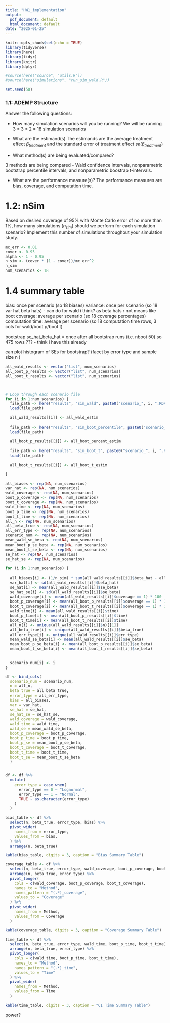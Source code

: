 ```yaml
---
title: "HW1_implementation"
output:
  pdf_document: default
  html_document: default
date: "2025-01-25"
---
```


```r
knitr::opts_chunk$set(echo = TRUE)
library(tidyverse)
library(here)
library(tidyr)
library(knitr)
library(dplyr)

#source(here("source", "utils.R"))
#source(here("simulations", "run_sim_wald.R"))

set.seed(50)
```

### 1.1: ADEMP Structure 

Answer the following questions: 

* How many simulation scenarios will you be running?
We will be running 3 * 3 * 2   = 18 simulation scenarios

* What are the estimand(s)
The estimands are the average treatment effect $\beta_{treatment}$ and the 
standard error of treatment effect $se(\beta_{treatment})$

* What method(s) are being evaluated/compared?

3 methods are being compared - Wald confidence intervals, nonparametric 
bootstrap percentile intervals, and nonparametric boostrap t-intervals.

* What are the performance measure(s)?
The performance measures are bias, coverage, and computation time.

# 1.2: nSim
Based on desired coverage of 95\% with Monte Carlo error of no more than 1\%, how many simulations ($n_{sim}$) should we perform for each simulation scenario?  Implement this number of simulations throughout your simulation study.


```r
mc_err <- 0.01
cover <- 0.95
alpha <- 1 - 0.95
n_sim <- (cover * (1 - cover))/mc_err^2
n_sim
num_scenarios <- 18


```






# 1.4 summary table

bias: once per scenario (so 18 biases)
variance: once per scenario (so 18 var hat beta hats) - can do for wald i think? as beta hats r not means like boot
coverage: average per scenario (so 18 coverage percentages)
computation time: average per scenario (so 18 computation time rows, 3 cols for wald/boot p/boot t)

bootstrap se_hat_beta_hat = once after all bootstrap runs (i.e. nboot 50) so 475 rows ??? - think i have this already

can plot histogram of SEs for bootstrap? (facet by error type and sample size n )


```r
all_wald_results <- vector("list", num_scenarios)
all_boot_p_results <- vector("list", num_scenarios)
all_boot_t_results <- vector("list", num_scenarios)



# Loop through each scenario file
for (i in 1:num_scenarios) {
  file_path <- here("results", "sim_wald", paste0("scenario_", i, ".RDA"))
  load(file_path)
  
  all_wald_results[[i]] <- all_wald_estim
  
  file_path <- here("results", "sim_boot_percentile", paste0("scenario_", i, ".RDA"))
  load(file_path)
  
  all_boot_p_results[[i]] <- all_boot_percent_estim
  
  file_path <- here("results", "sim_boot_t", paste0("scenario_", i, ".RDA"))
  load(file_path)
  
  all_boot_t_results[[i]] <- all_boot_t_estim

}


```


```r
all_biases <- rep(NA, num_scenarios)
var_hat <- rep(NA, num_scenarios)
wald_coverage <- rep(NA, num_scenarios)
boot_p_coverage <- rep(NA, num_scenarios)
boot_t_coverage <- rep(NA, num_scenarios)
wald_time <- rep(NA, num_scenarios)
boot_p_time <- rep(NA, num_scenarios)
boot_t_time <- rep(NA, num_scenarios)
all_n <- rep(NA, num_scenarios)
all_beta_true <- rep(NA, num_scenarios)
all_err_type <- rep(NA, num_scenarios)
scenario_num <- rep(NA, num_scenarios)
mean_wald_se_beta <- rep(NA, num_scenarios)
mean_boot_p_se_beta <- rep(NA, num_scenarios)
mean_boot_t_se_beta <- rep(NA, num_scenarios)
se_hat <- rep(NA, num_scenarios)
se_hat_se <- rep(NA, num_scenarios)
  
for (i in 1:num_scenarios) {
  
  all_biases[i] <- (1/n_sim) * sum(all_wald_results[[i]]$beta_hat - all_wald_results[[i]]$beta_true)
  var_hat[i] <- sd(all_wald_results[[i]]$beta_hat)
  se_hat[i] <- mean(all_wald_results[[i]]$se_beta)
  se_hat_se[i] <- sd(all_wald_results[[i]]$se_beta)
  wald_coverage[i] <- mean(all_wald_results[[i]]$coverage == 1) * 100
  boot_p_coverage[i] <- mean(all_boot_p_results[[i]]$coverage == 1) * 100
  boot_t_coverage[i] <- mean(all_boot_t_results[[i]]$coverage == 1) * 100
  wald_time[i] <- mean(all_wald_results[[i]]$time)
  boot_p_time[i] <- mean(all_boot_p_results[[i]]$time)
  boot_t_time[i] <- mean(all_boot_t_results[[i]]$time)
  all_n[i] <- unique(all_wald_results[[i]]$n)[[1]]
  all_beta_true[i] <- unique(all_wald_results[[i]]$beta_true)
  all_err_type[i] <- unique(all_wald_results[[i]]$err_type)
  mean_wald_se_beta[i] <- mean(all_wald_results[[i]]$se_beta)
  mean_boot_p_se_beta[i] <- mean(all_boot_p_results[[i]]$se_beta)
  mean_boot_t_se_beta[i] <- mean(all_boot_t_results[[i]]$se_beta)

  
  scenario_num[i] <- i
}

df <- bind_cols(
  scenario_num = scenario_num, 
  n = all_n, 
  beta_true = all_beta_true, 
  error_type = all_err_type, 
  bias = all_biases,
  var = var_hat,
  se_hat = se_hat,
  se_hat_se = se_hat_se,
  wald_coverage = wald_coverage,
  wald_time = wald_time,
  wald_se = mean_wald_se_beta,
  boot_p_coverage = boot_p_coverage,
  boot_p_time = boot_p_time,
  boot_p_se = mean_boot_p_se_beta,
  boot_t_coverage = boot_t_coverage,
  boot_t_time = boot_t_time,
  boot_t_se = mean_boot_t_se_beta
  )


df <- df %>%
  mutate(
    error_type = case_when(
      error_type == 0 ~ "Lognormal",
      error_type == 1 ~ "Normal",
      TRUE ~ as.character(error_type) 
    )
  )


```



```r
bias_table <- df %>%
  select(n, beta_true, error_type, bias) %>%  
  pivot_wider(
    names_from = error_type,
    values_from = bias,   
  ) %>%
  arrange(n, beta_true)

kable(bias_table, digits = 3, caption = "Bias Summary Table")
```

```r
coverage_table <- df %>%
  select(n, beta_true, error_type, wald_coverage, boot_p_coverage, boot_t_coverage) %>%
  arrange(n, beta_true, error_type) %>%
  pivot_longer(
    cols = c(wald_coverage, boot_p_coverage, boot_t_coverage),
    names_to = "Method",
    names_pattern = "(.*)_coverage", 
    values_to = "Coverage"
  ) %>%
  pivot_wider(
    names_from = Method, 
    values_from = Coverage
  )

kable(coverage_table, digits = 3, caption = "Coverage Summary Table")

```
```r
time_table <- df %>%
  select(n, beta_true, error_type, wald_time, boot_p_time, boot_t_time) %>%
  arrange(n, beta_true, error_type) %>%
  pivot_longer(
    cols = c(wald_time, boot_p_time, boot_t_time),
    names_to = "Method",
    names_pattern = "(.*)_time",
    values_to = "Time"
  ) %>%
  pivot_wider(
    names_from = Method, 
    values_from = Time
  )

kable(time_table, digits = 3, caption = "CI Time Summary Table")

```





power?